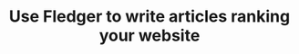 ---
title: "Use Fledger to write articles ranking your website"
sub_title: "key features"
details: "Optimize your impact this holiday season with an AI-driven, multichannel marketing strategy. 
Get all the tips and tricks in our free ebook."
main_feature:
  enable: true
  title: "Reveal keywords by audience"
  details: "Edit and optimize text, content and solid code right on the page in your browser and updates instantly."
  image: "/assets/imgs/feature/seo/img-s-52.png"
  counter:
    - text: "Monthly growth"
      number: 39
      unit: '%'
      prefix: "+"
    - text: "Yearly growth"
      number: 85
      unit: '%'
      prefix: "+"
  action_btn:
    enable: true
    label: "Get started now"
    link: "#"
items:
  - title: "SEO markup strategy"
    details: "Optimize your impact this holiday season with an AI-driven multi-channel marketing strategy."
    image: "/assets/imgs/feature/seo/img-s-53.png"
  - title: "Backlink traffic tracker"
    details: "Edit and optimize text, content and code right on the page in your browser and updates instantly"
    image: "/assets/imgs/feature/seo/img-s-54.png"
---